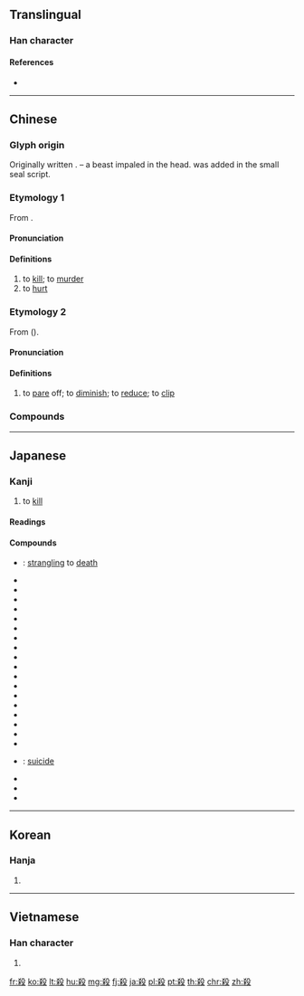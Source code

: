 {{also|杀}}
==Translingual==

===Han character===
{{Han char|rn=79|rad=殳|as=07|sn=11|four=47947|canj=KCHNE,KDHNE|ids=⿰杀殳}}

====References====
* {{Han ref|kx=0585.110|dkj=16638|dj=0978.050|hdz=32157.010|uh=6BBA|ud=27578|bh=B1FE|bd=45566}}

----

==Chinese==
{{zh-forms|s=杀}}

===Glyph origin===
{{Han etym}}
Originally written {{zh-l|*杀}}. {{liushu|p}} – a beast impaled in the head. {{zh-l|*殳|pole, weapon}} was added in the small seal script.

===Etymology 1===
From {{inh|zh|sit-pro|*g/b-sat}}.

====Pronunciation====
{{zh-pron
|m=shā
|ma=
|c=saat3
|h=pfs=sat
|mn=sat
|w=4saq
|mc=2
|oc=1,2
|cat=v
}}

====Definitions====
{{zh-hanzi}}

# to [[kill]]; to [[murder]]
# to [[hurt]]

===Etymology 2===
From {{och-l|衰|to diminish; to decay}} ({{zh-ref|Schuessler, 2007}}).

====Pronunciation====
{{zh-pron
|m=殺
|ma=
|c=saai3
|h=
|mn=
|w=
|dial=n
|mc=1
|oc=2,1
|cat=v
}}

====Definitions====
{{zh-hanzi}}

# to [[pare]] off; to [[diminish]]; to [[reduce]]; to [[clip]]
#: {{zh-x|隆殺 之 義 辨 矣。|The principle of increase and dimunution (of sumptuary allowances) is defined.|CL|ref={{w2|zh|荀子}}, {{lang|zh|《樂論》}}}}

===Compounds===
{{zh-der|殺場|殺蟲藥|殺敵致果|殺伐|殺風景|殺害|殺機|殺雞取卵|殺雞嚇猴|殺價|殺戒|殺菌|殺戮|殺掠|殺碁|殺氣|殺青|殺人不見血|殺人不眨眼|殺人越貨|殺傷|殺身|殺身成仁|殺生|殺手|殺手锏|殺死|殺頭|殺一儆百|殺一警百|一概抹殺|一筆抹殺|不教而殺|不殺|不豐不殺|仇殺|他殺|以殺去殺|以殺止殺|低溫殺菌|借刀殺人|借劍殺人|凶殺|凶殺案|切腹自殺|刺殺|剿殺|劫殺|勝殘去殺|卸磨殺驢|去殺勝殘|合殺|喊殺|喊殺連天|嗜殺成性|噍殺|嚴殺|坑殺|大屠殺|大殺|大殺風景|天殺的|天生天殺|夾殺|好生惡殺|妨殺|姦殺|宰殺|封殺|射殺|屠殺|幽殺|廝殺|忒殺|情殺|惡支殺|慈悲殺人|慢性自殺|打打殺殺|打殺|打魚殺家|扼殺|抄殺|折殺|抹殺|拉殺|拋閃殺人|按殺|捐殘去殺|捕殺|掠殺|接殺|掩殺|搏殺|撲殺|收殺|故殺|斫殺|斬刈殺伐|斬盡殺絕|春生秋殺|暗殺|曾參殺人|曾子殺彘|格殺|格殺勿論|槍殺|止殺|殘殺|殺一利百|殺人償命|殺人如芥|殺人如草|殺人如蓺|殺人如麻|殺人放火|殺人滅口|殺人滅跡|殺人犯|殺人盈野|殺人罪|殺伐決斷|殺傷力|殺出重圍|殺剁|殺千刀|殺口甜|殺坯|殺妻求將|殺威棒|殺威風|殺家達子|殺彘教子|殺性子|殺手鐧|殺才|殺氣騰騰|殺狗勸夫|殺狗記|殺生之柄|殺生之權|殺生與奪|殺聲震天|殺菌劑|殺蟲劑|殺蟲器|殺衣縮食|殺身之禍|殺身出生|殺身報國|殺身成名|殺身成義|殺身救國|殺身為報|殺雞儆猴|殺雞扯脖|殺雞炊黍|殺雞為黍|殺雞駭猴|殺馬毀車|毀車殺馬|毒殺|氣殺鍾馗|沒亂殺|沒合殺|淹殺|減殺|溷殺|濫殺無辜|爛殺|牲殺|狗氣殺|狙殺|猛殺|獵殺|生殺之權|生殺予奪|生殺大權|生殺與奪|畏罪自殺|痛殺殺|砍殺|破殺殺|笑殺|絞殺|義刑義殺|肅殺|自殺|自相殘殺|苦殺|荊劉拜殺|藥殺|虐殺|虧殺|衝殺|覆軍殺將|觸殺|誅殺|誅盡殺絕|誘殺|誤殺|謀殺|豐殺|趕盡殺絕|躁殺|追殺|通殺|逼殺|過失殺人|雙殺|馬殺雞|鴆殺}}

{{zh-cat|Elementary|Death}}

----

==Japanese==

===Kanji===
{{ja-kanji|grade=4|rs=殳07}}

# to [[kill]]

====Readings====
{{ja-readings
|goon=[[せい]] (sei) {{non-joyo-reading}}, [[せち]] (sechi) {{non-joyo-reading}}, [[せつ]] (setsu)
|kanon=[[さい]] (sai), [[さつ]] (satsu)
|kun=[[ころす|ころ.す]] ({{ja-l|殺す}}, koro.su), [[そぐ|そ.ぐ]] ({{ja-l|殺ぐ}}, so.gu)
}}

====Compounds====
{{der-top|Compounds}}
* {{ja-r|縊殺|いさつ}}: [[strangling]] to [[death]]
* {{ja-r|虐殺|ぎゃくさつ}}
* {{ja-r|人殺し|ひとごろし}}
* {{ja-r|殺人|さつじん}}
* {{ja-r|殺害|さつがい}}
* {{ja-r|殺気|さっき}}
* {{ja-r|殺菌|さっきん}}
* {{ja-r|殺傷|さっしょう}}
* {{ja-r|殺身|さっしん}}
* {{ja-r|殺生|せっしょう}}
* {{ja-r|殺青|さっせい}}
* {{ja-r|殺節|さっせつ}}
* {{ja-r|殺到|さっとう}}
* {{ja-r|殺伐|さつばつ}}
* {{ja-r|殺風景|さっぷうけい}}
* {{ja-r|殺戮|さつりく}}
* {{ja-r|殺略|さつりゃく}}
* {{ja-r|殺陣|さつじん}}
* {{ja-r|刺殺|しさつ}}
* {{ja-r|自殺|じさつ}}: [[suicide]]
* {{ja-r|相殺|そうさい}}
* {{ja-r|他殺|たさつ}}
* {{ja-r|抹殺|まっさつ}}
{{der-bottom}}

----

==Korean==

===Hanja===
{{ko-hanja|hangeul=[[살]], [[쇠]]|eumhun=|mr=sal, soe|y=sal, soy}}

# {{defn|lang=ko|sort=殳07}}

----

==Vietnamese==

===Han character===
{{vi-hantu|[[sát]], [[sái]], [[sít]], [[sịt]], [[sướt]], [[sét]], [[sượt]]|rs=殳07}}

# {{defn|lang=vi|sort=殳07}}

[[fr:殺]]
[[ko:殺]]
[[lt:殺]]
[[hu:殺]]
[[mg:殺]]
[[fj:殺]]
[[ja:殺]]
[[pl:殺]]
[[pt:殺]]
[[th:殺]]
[[chr:殺]]
[[zh:殺]]